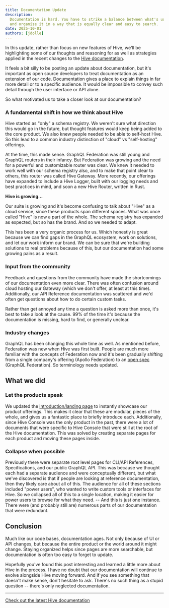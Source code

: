 ```yaml
---
title: Documentation Update
description:
  Documentation is hard. You have to strike a balance between what's useful and what's excessive;
  and organize it in a way that is equally clear and easy to search.
date: 2025-10-01
authors: [jdolle]
---
```


In this update, rather than focus on new features of Hive, we'll be highlighting some of our
thoughts and reasoning for as well as strategies applied in the recent changes to the
[Hive documentation](/docs).

It feels a bit silly to be posting an update about documentation, but it's important as open source
developers to treat documentation as an extension of our code. Documentation gives a place to
explain things in far more detail or to a specific audience. It would be impossible to convey such
detail through the user interface or API alone.

So what motivated us to take a closer look at our documentation?

### A fundamental shift in how we think about Hive

Hive started as "only" a schema registry. We weren't sure what direction this would go in the
future, but thought features would keep being added to the core product. We also knew people needed
to be able to self-host Hive. So this lead to a common industry distinction of "cloud" vs
"self-hosting" offerings.

At the time, this made sense. GraphQL Federation was still young and GraphQL routers in their
infancy. But Federation was growing and the need for a powerful and customizable router was clear.
We knew it needed to work well with our schema registry also, and to make that point clear to
others, this router was called Hive Gateway. More recently, our offerings have expanded to include a
Hive Logger, built with our logging needs and best practices in mind, and soon a new Hive Router,
written in Rust.

**Hive is growing...**

Our suite is growing and it's become confusing to talk about "Hive" as a cloud service, since these
products span different spaces. What was once called "Hive" is now a part of the whole. The schema
registry has expanded as expected, but so has the brand. And so we needed to adapt.

This has been a very organic process for us. Which honestly is great because we can find gaps in the
GraphQL ecosystem, work on solutions, and let our work inform our brand. We can be sure that we're
building solutions to real problems because of this, but our documentation had some growing pains as
a result.

### Input from the community

Feedback and questions from the community have made the shortcomings of our documentation even more
clear. There was often confusion around cloud hosting our Gateway (which we don't offer, at least at
this time). Additionally, our API Reference documentation was scattered and we'd often get questions
about how to do certain custom tasks.

Rather than get annoyed any time a question is asked more than once, it's best to take a look at the
cause. 99% of the time it's because the documentation is missing, hard to find, or generally
unclear.

### Industry changes

GraphQL has been changing this whole time as well. As mentioned before, Federation was new when Hive
was first built. People are much more familiar with the concepts of Federation now and it's been
gradually shifting from a single company's offering (Apollo Federation) to an
[open spec](https://open-federation.org/) (GraphQL Federation). So terminology needs updated.

## What we did

### Let the products speak

We updated the [introduction/landing page](https://the-guild.dev/graphql/hive/docs) to instantly
showcase our product offerings. This makes it clear that these are modular, pieces of the whole, and
gives us a fantastic place to briefly introduce each. Additionally, since Hive Console was the only
product in the past, there were a lot of documents that were specific to Hive Console that were
still at the root of the Hive documentation. This was solved by creating separate pages for each
product and moving these pages inside.

### Collapse when possible

Previously there were separate root level pages for CLI/API References, Specifications, and our
public GraphQL API. This was because we thought each had a separate audience and were conceptually
different, but what we've discovered is that if people are looking at reference documentation, then
they likely care about all of this. The audience for all of these sections included "power users",
who wanted to write custom tools or interfaces for Hive. So we collapsed all of this to a single
location, making it easier for power users to browse for what they need. -- And this is just one
instance. There were (and probably still are) numerous parts of our documentation that were
redundant.

## Conclusion

Much like our code bases, documentation ages. Not only because of UI or API changes, but because the
entire product or the world around it might change. Staying organized helps since pages are more
searchable, but documentation is often too easy to forget to update.

Hopefully you've found this post interesting and learned a little more about Hive in the process. I
have no doubt that our documentation will continue to evolve alongside Hive moving forward. And if
you see something that doesn't make sense, don't hesitate to ask. There's no such thing as a stupid
question -- there's only neglected documentation.

---

[Check out the latest Hive documentation](/docs)
